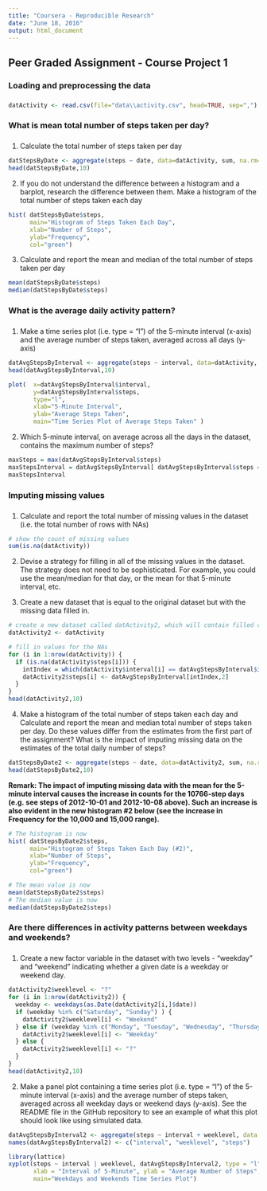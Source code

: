 ---
title: "Coursera - Reproducible Research"
date: "June 18, 2016"
output: html_document
---


## Peer Graded Assignment - Course Project 1


###
### Loading and preprocessing the data
###
```{r, echo=TRUE}
datActivity <- read.csv(file="data\\activity.csv", head=TRUE, sep=",")
```


###
### What is mean total number of steps taken per day?
###
1. Calculate the total number of steps taken per day
```{r, echo=TRUE}
datStepsByDate <- aggregate(steps ~ date, data=datActivity, sum, na.rm=TRUE)
head(datStepsByDate,10)
```

2. If you do not understand the difference between a histogram and a barplot, research the difference between them. Make a histogram of the total number of steps taken each day

```{r, echo=TRUE}
hist( datStepsByDate$steps, 
      main="Histogram of Steps Taken Each Day", 
      xlab="Number of Steps", 
      ylab="Frequency", 
      col="green")
```

3. Calculate and report the mean and median of the total number of steps taken per day
```{r, echo=TRUE, include=TRUE}
mean(datStepsByDate$steps)
median(datStepsByDate$steps)
```


###
### What is the average daily activity pattern?
###
1. Make a time series plot (i.e. type = "l") of the 5-minute interval (x-axis) and the average number of steps taken, averaged across all days (y-axis)

```{r, echo=TRUE}
datAvgStepsByInterval <- aggregate(steps ~ interval, data=datActivity, mean, na.rm=TRUE)
head(datAvgStepsByInterval,10)

plot(  x=datAvgStepsByInterval$interval,
       y=datAvgStepsByInterval$steps,
       type="l",
       xlab="5-Minute Interval",
       ylab="Average Steps Taken",
       main="Time Series Plot of Average Steps Taken" )
```

2. Which 5-minute interval, on average across all the days in the dataset, contains the maximum number of steps?

```{r, echo=TRUE}
maxSteps = max(datAvgStepsByInterval$steps)
maxStepsInterval = datAvgStepsByInterval[ datAvgStepsByInterval$steps == maxSteps, 1 ]
maxStepsInterval
```


###
### Imputing missing values
###
1. Calculate and report the total number of missing values in the dataset (i.e. the total number of rows with NAs)

```{r, echo=TRUE}
# show the count of missing values
sum(is.na(datActivity))
```

2. Devise a strategy for filling in all of the missing values in the dataset. The strategy does not need to be sophisticated. For example, you could use the mean/median for that day, or the mean for that 5-minute interval, etc.

3. Create a new dataset that is equal to the original dataset but with the missing data filled in.

```{r, echo=TRUE}
# create a new dataset called datActivity2, which will contain filled values for NAs
datActivity2 <- datActivity

# fill in values for the NAs
for (i in 1:nrow(datActivity)) {
  if (is.na(datActivity$steps[i])) {
    intIndex = which(datActivity$interval[i] == datAvgStepsByInterval$interval)    
    datActivity2$steps[i] <- datAvgStepsByInterval[intIndex,2]
  }
}
head(datActivity2,10)
```

4. Make a histogram of the total number of steps taken each day and Calculate and report the mean and median total number of steps taken per day. Do these values differ from the estimates from the first part of the assignment? What is the impact of imputing missing data on the estimates of the total daily number of steps? 

```{r, echo=TRUE}
datStepsByDate2 <- aggregate(steps ~ date, data=datActivity2, sum, na.rm=TRUE)
head(datStepsByDate2,10)
```

**Remark: The impact of imputing missing data with the mean for the 5-minute interval causes the increase in counts for the 10766-step days (e.g. see steps of 2012-10-01 and 2012-10-08 above).  Such an increase is also evident in the new histogram #2 below (see the increase in Frequency for the 10,000 and 15,000 range).**

```{r, echo=TRUE}
# The histogram is now
hist( datStepsByDate2$steps, 
      main="Histogram of Steps Taken Each Day (#2)", 
      xlab="Number of Steps", 
      ylab="Frequency", 
      col="green")

# The mean value is now
mean(datStepsByDate2$steps)
# The median value is now
median(datStepsByDate2$steps)
```


###
### Are there differences in activity patterns between weekdays and weekends?
###
1. Create a new factor variable in the dataset with two levels - "weekday" and "weekend" indicating whether a given date is a weekday or weekend day.

```{r, echo=TRUE}
datActivity2$weeklevel <- "?"  
for (i in 1:nrow(datActivity2)) {
  weekday <- weekdays(as.Date(datActivity2[i,]$date))
  if (weekday %in% c("Saturday", "Sunday") ) {
    datActivity2$weeklevel[i] <- "Weekend"
  } else if (weekday %in% c("Monday", "Tuesday", "Wednesday", "Thursday", "Friday"))  {
    datActivity2$weeklevel[i] <- "Weekday"
  } else {
    datActivity2$weeklevel[i] <- "?"
  }
}
head(datActivity2,10)
```

2. Make a panel plot containing a time series plot (i.e. type = "l") of the 5-minute interval (x-axis) and the average number of steps taken, averaged across all weekday days or weekend days (y-axis). See the README file in the GitHub repository to see an example of what this plot should look like using simulated data.

```{r, echo=TRUE}
datAvgStepsByInterval2 <- aggregate(steps ~ interval + weeklevel, data = datActivity2, mean)
names(datAvgStepsByInterval2) <- c("interval", "weeklevel", "steps")

library(lattice)
xyplot(steps ~ interval | weeklevel, datAvgStepsByInterval2, type = "l", layout = c(1, 2), 
       xlab = "Interval of 5-Minute", ylab = "Average Number of Steps", 
       main="Weekdays and Weekends Time Series Plot")
```



